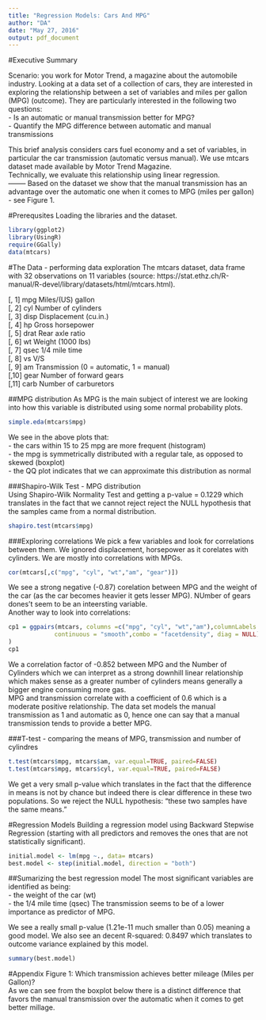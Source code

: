 ```yaml
---
title: "Regression Models: Cars And MPG"
author: "DA"
date: "May 27, 2016"
output: pdf_document
---
```

#Executive Summary

Scenario: you work for Motor Trend, a magazine about the automobile industry. Looking at a data set of a collection of cars, they are interested in exploring the relationship between a set of variables and miles per gallon (MPG) (outcome). They are particularly interested in the following two questions:  
- Is an automatic or manual transmission better for MPG?  
- Quantify the MPG difference between automatic and manual transmissions  

This brief analysis considers cars fuel economy and a set of variables, in particular the car transmission (automatic versus manual). We use mtcars dataset made available by Motor Trend Magazine.   
Technically, we evaluate this relationship using linear regression.   
--------
Based on the dataset we show that the manual transmission has an advantage over the automatic one when it comes to MPG (miles per gallon) - see Figure 1.  

#Prerequsites
Loading the libraries and the dataset.  
```r
library(ggplot2)
library(UsingR)
require(GGally)
data(mtcars)
```


#The Data - performing data exploration
The mtcars dataset, data frame with 32 observations on 11 variables (source: https://stat.ethz.ch/R-manual/R-devel/library/datasets/html/mtcars.html).  

[, 1]	mpg	Miles/(US) gallon  
[, 2]	cyl	Number of cylinders  
[, 3]	disp	Displacement (cu.in.)  
[, 4]	hp	Gross horsepower  
[, 5]	drat	Rear axle ratio  
[, 6]	wt	Weight (1000 lbs)  
[, 7]	qsec	1/4 mile time  
[, 8]	vs	V/S  
[, 9]	am	Transmission (0 = automatic, 1 = manual)  
[,10]	gear	Number of forward gears  
[,11]	carb	Number of carburetors  

##MPG distribution
As MPG is the main subject of interest we are looking into how this variable is distributed using some normal probability plots.
```r
simple.eda(mtcars$mpg)
```
We see in the above plots that:  
- the cars within 15 to 25 mpg are more frequent (histogram)  
- the mpg is symmetrically distributed with a regular tale, as opposed to skewed (boxplot)  
- the QQ plot indicates that we can approximate this distribution as normal  

###Shapiro-Wilk Test - MPG distribution   
Using Shapiro-Wilk Normality Test and getting a p-value = 0.1229 which translates in the fact that we cannot reject  reject the NULL hypothesis that the samples came from a normal distribution.  

```r
shapiro.test(mtcars$mpg)
```

###Exploring correlations
We pick a few variables and look for correlations between them. We ignored displacement, horsepower as it corelates with cylinders. We are mostly into correlations with MPGs.

```r
cor(mtcars[,c("mpg", "cyl", "wt","am", "gear")])
```
We see a strong negative (-0.87) corelation between MPG and the weight of the car (as the car becomes heavier it gets lesser MPG). NUmber of gears dones't seem to be an inteersting variable.    
Another way to look into correlations:    
```r
cp1 = ggpairs(mtcars, columns =c("mpg", "cyl", "wt","am"),columnLabels = c("MPG", "Cylinders","Wight", "Transmission"), lower = list(
             continuous = "smooth",combo = "facetdensity", diag = NULL)
)
cp1
```

We a correlation factor of -0.852 between MPG and the Number of Cylinders which we can interpret as a strong downhill linear relationship which makes sense as a greater number of cylinders means generally a bigger engine consuming more gas.  
MPG and transmission correlate with a coefficient of 0.6 which is a moderate positive relationship. The data set models the manual transmission as 1 and automatic as 0, hence one can say that a manual transmission tends to provide a better MPG.



###T-test - comparing the means of MPG, transmission and number of cylindres

```r
t.test(mtcars$mpg, mtcars$am, var.equal=TRUE, paired=FALSE)
t.test(mtcars$mpg, mtcars$cyl, var.equal=TRUE, paired=FALSE)
```

We get a very small p-value which translates in the fact that the difference in means is not by chance but indeed there is clear difference in these two populations. So we reject the NULL hypothesis: "these two samples have the same means."  


#Regression  Models
Building a regression model using Backward Stepwise Regression (starting with all predictors and removes the ones that are not statistically significant).

```r
initial.model <- lm(mpg ~., data= mtcars)
best.model <- step(initial.model, direction = "both")
```

##Sumarizing the best regression model
The most significant variables are identified as being:   
- the weight of the car (wt)   
- the 1/4 mile time (qsec)
The transmission seems to be of a lower importance as predictor of MPG.

We see a really small p-value (1.21e-11 much smaller than 0.05) meaning a good model.
We also see an decent R-squared: 0.8497 which translates to outcome variance explained by this model.
```r
summary(best.model)
```



#Appendix
Figure 1: Which transmission achieves better mileage (Miles per Gallon)?  
As we can see from the boxplot below there is a distinct difference that favors the manual transmission over the automatic when it comes to get better millage.

